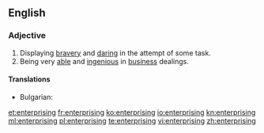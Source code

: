 ==English==

===Adjective===
{{en-adj}}

# Displaying [[brave]]ry and [[daring]] in the attempt of some task.
# Being very [[able]] and [[ingenious]] in [[business]] dealings.

====Translations====
{{trans-top| Being very [[able]] and [[ingenious]] in [[business]] dealings.}}
* Bulgarian: {{t|bg|предприемчив}}
{{trans-mid}}

{{trans-bottom}}
[[et:enterprising]]
[[fr:enterprising]]
[[ko:enterprising]]
[[io:enterprising]]
[[kn:enterprising]]
[[ml:enterprising]]
[[pl:enterprising]]
[[te:enterprising]]
[[vi:enterprising]]
[[zh:enterprising]]